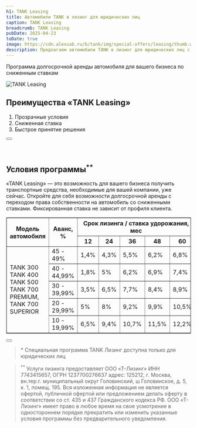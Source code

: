 ```yaml
---
h1: TANK Leasing
title: Автомобили TANK в лизинг для юридических лиц
caption: TANK Leasing
breadcrumb: TANK Leasing
pubDate: 2025-04-23
toDate: true
image: https://cdn.alexsab.ru/b/tank/img/special-offers/leasing/thumb.webp
description: Предлагаем автомобили TANK в лизинг для юридических лиц с прозрачными условиями, субсидированной ставкой и быстрым принятием решения. Оцените преимущества «TANK Лизинг» для вашего бизнеса!"
---
```



Программа долгосрочной аренды автомобиля для вашего бизнеса по сниженным ставкам

<picture>
	<source media="(min-width: 768px)" srcset="https://cdn.alexsab.ru/b/tank/img/special-offers/leasing/1.webp" />
	<img src="https://cdn.alexsab.ru/b/tank/img/special-offers/leasing/thumb.webp" class="mb-10 lg:mb-20 w-full" alt="TANK Leasing" />
</picture>

## Преимущества «TANK Leasing»

<ol class="list-decimal !mb-12">
  <li>Прозрачные условия</li>
  <li>Сниженная ставка</li>
  <li>Быстрое принятие решения</li>
</ol>

<div class="text-center mt-12">
  <Button 
    classes="popup-link inline-block !px-4 xl:!px-8 !py-2 xl:!py-3 !text-white !no-underline" 
    url="#common-modal" 
    title="Получить предложение"
    dataTitle="Автомобили TANK в лизинг для юридических лиц"
    dataFormName="Автомобили TANK в лизинг для юридических лиц"
  />
</div>

<br />
<br />

## Условия программы<sup>\*\*</sup>

«TANK Leasing» — это возможность для вашего бизнеса получить транспортные средства, необходимые для вашей компании, уже сейчас. Откройте для себя возможности долгосрочной аренды с переходом права собственности на автомобиль со сниженными ставками. Фиксированная ставка не зависит от профиля клиента.

<div class="table_wrapper overflow-auto min-w-full my-14">
	<table border="1">
  <thead>
  <tr>
    <th rowspan="2"><strong>Модель автомобиля</strong></th>
    <th rowspan="2"><strong>Аванс, %</strong></th>
    <th colspan="5"><strong>Срок лизинга / ставка удорожания, мес</strong></th>
  </tr>
  <tr>
    <th><strong>12</strong></th>
    <th><strong>24</strong></th>
    <th><strong>36</strong></th>
    <th><strong>48</strong></th>
    <th><strong>60</strong></th>
  </tr>
  </thead>
  <tbody>
  <tr>
    <td rowspan="5">TANK 300<br />TANK 400<br />TANK 500<br />TANK 700<br />PREMIUM,<br />TANK 700<br />SUPERIOR</td>
    <td>45 - 49%</td>
    <td>1,4%</td>
    <td>4,3%</td>
    <td>5,5%</td>
    <td>6,2%</td>
    <td>6,8%</td>
  </tr>
  <tr>
    <td>40 - 44,99%</td>
    <td>1,8%</td>
    <td>5%</td>
    <td>6,2%</td>
    <td>6,9%</td>
    <td>7,4%</td>
  </tr>
  <tr>
    <td>30 - 39,99%</td>
    <td>3,5%</td>
    <td>6,5%</td>
    <td>7,7%</td>
    <td>8,4%</td>
    <td>8,9%</td>
  </tr>
  <tr>
    <td>20 - 29,99%</td>
    <td>5%</td>
    <td>8%</td>
    <td>9,2%</td>
    <td>9,9%</td>
    <td>10,5%</td>
  </tr>
  <tr>
    <td>10 - 19,99%</td>
    <td>6,5%</td>
    <td>9,4%</td>
    <td>10,7%</td>
    <td>11,5%</td>
    <td>12,2%</td>
  </tr>
  </tbody>
  </table>
</div>

<div class="text-center mt-12">
  <Button 
    classes="popup-link inline-block !px-4 xl:!px-8 !py-2 xl:!py-3 !text-white !no-underline" 
    url="#common-modal" 
    title="Получить предложение"
    dataTitle="Автомобили TANK в лизинг для юридических лиц"
    dataFormName="Автомобили TANK в лизинг для юридических лиц"
  />
</div>

<div class="text-gray-500 mt-12 font-light">

>  \* Специальная программа TANK Лизинг доступна только для юридических лиц

> <sup>\*\*</sup> Услуги лизинга предоставляет ООО «Т-Лизинг» ИНН 7743415657, ОГРН 1237700276637 адрес: 125212, г. Москва, вн.тер.г. муниципальный округ
  Головинский, ш Головинское, д. 5, к. 1, помещ. 195. Вся изложенная информация не является офертой, публичной офертой или предложением делать оферту в соответствии со ст. 435 и 437 Гражданского кодекса РФ. ООО «Т-Лизинг» имеет право в любое время на свое усмотрение в одностороннем порядке прекратить или изменить указанные условия программы без предварительного уведомления.

</div>
